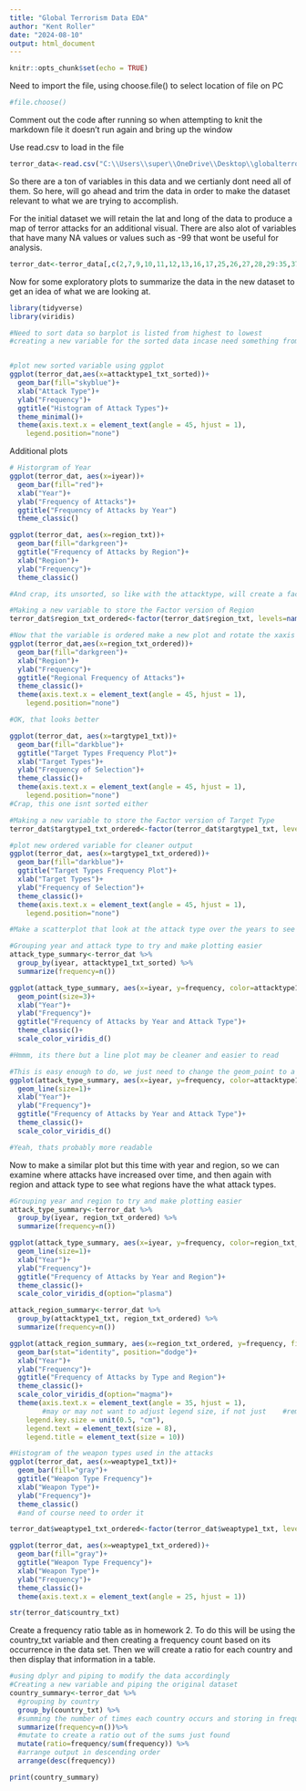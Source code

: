 ---
title: "Global Terrorism Data EDA"
author: "Kent Roller"
date: "2024-08-10"
output: html_document
---

```{r setup, include=FALSE}
knitr::opts_chunk$set(echo = TRUE)
```

Need to import the file, using choose.file() to select location of file on PC
```{r}
#file.choose()
```
Comment out the code after running so when attempting to knit the markdown file it doesn't run again and bring up the window

Use read.csv to load in the file
```{r}
terror_data<-read.csv("C:\\Users\\super\\OneDrive\\Desktop\\globalterrorismdb_shorter.csv")
```

So there are a ton of variables in this data and we certianly dont need all of them. So here, will go ahead and trim the data in order to make the dataset relevant to what we are trying to accomplish. 

For the initial dataset we will retain the lat and long of the data to produce a map of terror attacks for an additional visual. 
There are also alot of variables that have many NA values or values such as -99 that wont be useful for analysis. 

```{r}
terror_dat<-terror_data[,c(2,7,9,10,11,12,13,16,17,25,26,27,28,29:35,37,38,39,46,47)]
```


Now for some exploratory plots to summarize the data in the new dataset to get an idea of what we are looking at. 
```{r}
library(tidyverse)
library(viridis)

#Need to sort data so barplot is listed from highest to lowest
#creating a new variable for the sorted data incase need something from the unsorted version later since it has been converted to a factor, which we may want to do anyway


#plot new sorted variable using ggplot
ggplot(terror_dat,aes(x=attacktype1_txt_sorted))+
  geom_bar(fill="skyblue")+
  xlab("Attack Type")+
  ylab("Frequency")+
  ggtitle("Histogram of Attack Types")+
  theme_minimal()+
  theme(axis.text.x = element_text(angle = 45, hjust = 1), 
    legend.position="none")

```


Additional plots
```{r}
# Historgram of Year
ggplot(terror_dat, aes(x=iyear))+
  geom_bar(fill="red")+
  xlab("Year")+
  ylab("Frequency of Attacks")+
  ggtitle("Frequency of Attacks by Year")
  theme_classic()
```

```{r}
ggplot(terror_dat, aes(x=region_txt))+
  geom_bar(fill="darkgreen")+
  ggtitle("Frequency of Attacks by Region")+
  xlab("Region")+
  ylab("Frequency")+
  theme_classic()

#And crap, its unsorted, so like with the attacktype, will create a factor version of this to order and make a new plot 
```


```{r}
#Making a new variable to store the Factor version of Region 
terror_dat$region_txt_ordered<-factor(terror_dat$region_txt, levels=names(sort(table(terror_dat$region_txt), decreasing=TRUE)))

#Now that the variable is ordered make a new plot and rotate the xaxis labels so they are readable. 
ggplot(terror_dat,aes(x=region_txt_ordered))+
  geom_bar(fill="darkgreen")+
  xlab("Region")+
  ylab("Frequency")+
  ggtitle("Regional Frequency of Attacks")+
  theme_classic()+
  theme(axis.text.x = element_text(angle = 45, hjust = 1), 
    legend.position="none")

#OK, that looks better
```



```{r}
ggplot(terror_dat, aes(x=targtype1_txt))+
  geom_bar(fill="darkblue")+
  ggtitle("Target Types Frequency Plot")+
  xlab("Target Types")+
  ylab("Frequency of Selection")+
  theme_classic()+
  theme(axis.text.x = element_text(angle = 45, hjust = 1), 
    legend.position="none")
#Crap, this one isnt sorted either
```


```{r}
#Making a new variable to store the Factor version of Target Type 
terror_dat$targtype1_txt_ordered<-factor(terror_dat$targtype1_txt, levels=names(sort(table(terror_dat$targtype1_txt), decreasing=TRUE)))

#plot new ordered variable for cleaner output
ggplot(terror_dat, aes(x=targtype1_txt_ordered))+
  geom_bar(fill="darkblue")+
  ggtitle("Target Types Frequency Plot")+
  xlab("Target Types")+
  ylab("Frequency of Selection")+
  theme_classic()+
  theme(axis.text.x = element_text(angle = 45, hjust = 1), 
    legend.position="none")
```



```{r}
#Make a scatterplot that look at the attack type over the years to see if one type of attack has become more frequent over time

#Grouping year and attack type to try and make plotting easier 
attack_type_summary<-terror_dat %>% 
  group_by(iyear, attacktype1_txt_sorted) %>%
  summarize(frequency=n())

ggplot(attack_type_summary, aes(x=iyear, y=frequency, color=attacktype1_txt_sorted))+
  geom_point(size=3)+
  xlab("Year")+
  ylab("Frequency")+
  ggtitle("Frequency of Attacks by Year and Attack Type")+
  theme_classic()+
  scale_color_viridis_d()

#Hmmm, its there but a line plot may be cleaner and easier to read
```



```{r}
#This is easy enough to do, we just need to change the geom_point to a geom_line and this should produce a cleaner graph
ggplot(attack_type_summary, aes(x=iyear, y=frequency, color=attacktype1_txt_sorted))+
  geom_line(size=1)+
  xlab("Year")+
  ylab("Frequency")+
  ggtitle("Frequency of Attacks by Year and Attack Type")+
  theme_classic()+
  scale_color_viridis_d()

#Yeah, thats probably more readable
```


Now to make a similar plot but this time with year and region, so we can examine where attacks have increased over time, and then again with region and attack type to see what regions have the what attack types. 

```{r}
#Grouping year and region to try and make plotting easier 
attack_type_summary<-terror_dat %>% 
  group_by(iyear, region_txt_ordered) %>%
  summarize(frequency=n())

ggplot(attack_type_summary, aes(x=iyear, y=frequency, color=region_txt_ordered))+
  geom_line(size=1)+
  xlab("Year")+
  ylab("Frequency")+
  ggtitle("Frequency of Attacks by Year and Region")+
  theme_classic()+
  scale_color_viridis_d(option="plasma")
```


```{r}
attack_region_summary<-terror_dat %>% 
  group_by(attacktype1_txt, region_txt_ordered) %>%
  summarize(frequency=n())

ggplot(attack_region_summary, aes(x=region_txt_ordered, y=frequency, fill=attacktype1_txt))+
  geom_bar(stat="identity", position="dodge")+
  xlab("Year")+
  ylab("Frequency")+
  ggtitle("Frequency of Attacks by Type and Region")+
  theme_classic()+
  scale_color_viridis_d(option="magma")+
  theme(axis.text.x = element_text(angle = 35, hjust = 1),
        #may or may not want to adjust legend size, if not just    #remove the legend. stuff below
    legend.key.size = unit(0.5, "cm"),      
    legend.text = element_text(size = 8),   
    legend.title = element_text(size = 10))
```


```{r}
#Histogram of the weapon types used in the attacks 
ggplot(terror_dat, aes(x=weaptype1_txt))+
  geom_bar(fill="gray")+
  ggtitle("Weapon Type Frequency")+
  xlab("Weapon Type")+
  ylab("Frequency")+
  theme_classic()
  #and of course need to order it
```


```{r}
terror_dat$weaptype1_txt_ordered<-factor(terror_dat$weaptype1_txt, levels=names(sort(table(terror_dat$weaptype1_txt), decreasing=TRUE)))

ggplot(terror_dat, aes(x=weaptype1_txt_ordered))+
  geom_bar(fill="gray")+
  ggtitle("Weapon Type Frequency")+
  xlab("Weapon Type")+
  ylab("Frequency")+
  theme_classic()+
  theme(axis.text.x = element_text(angle = 25, hjust = 1))
```




```{r}
str(terror_dat$country_txt)
```

Create a frequency ratio table as in homework 2. To do this 
will be using the country_txt variable and then creating a frequency count based on its occurrence in the data set. Then we will create a ratio for each country and then display that information in a table. 



```{r}
#using dplyr and piping to modify the data accordingly
#Creating a new variable and piping the original dataset
country_summary<-terror_dat %>%
  #grouping by country 
  group_by(country_txt) %>%
  #summing the number of times each country occurs and storing in frequency 
  summarize(frequency=n())%>%
  #mutate to create a ratio out of the sums just found
  mutate(ratio=frequency/sum(frequency)) %>%
  #arrange output in descending order
  arrange(desc(frequency))

print(country_summary)
```




















